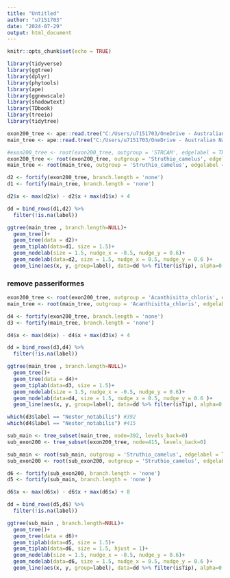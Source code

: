 ```yaml
---
title: "Untitled"
author: "u7151703"
date: "2024-07-29"
output: html_document
---
```


```r
knitr::opts_chunk$set(echo = TRUE)
```


```r
library(tidyverse)
library(ggtree)
library(dplyr)
library(phytools)
library(ape)
library(ggnewscale)
library(shadowtext)
library(TDbook)
library(treeio)
library(tidytree)
```

```r
exon200_tree <- ape::read.tree("C:/Users/u7151703/OneDrive - Australian National University/Desktop/research/aves_evo/draft_results/exon200_unrooted.treefile")
main_tree <- ape::read.tree("C:/Users/u7151703/OneDrive - Australian National University/Desktop/research/aves_evo/draft_results/63K.treefile")
```

```r
#exon200_tree <- root(exon200_tree, outgroup = 'STRCAM', edgelabel = TRUE)
exon200_tree <- root(exon200_tree, outgroup = 'Struthio_camelus', edgelabel = TRUE)
main_tree <- root(main_tree, outgroup = 'Struthio_camelus', edgelabel = TRUE)
```

```r
d2 <- fortify(exon200_tree, branch.length = 'none')
d1 <- fortify(main_tree, branch.length = 'none')
```

```r
d2$x <- max(d2$x) - d2$x + max(d1$x) + 4

dd = bind_rows(d1,d2) %>% 
  filter(!is.na(label)) 

```

```r
ggtree(main_tree , branch.length=NULL)+
  geom_tree()+
  geom_tree(data = d2)+
  geom_tiplab(data=d1, size = 1.5)+
  geom_nodelab(size = 1.5, nudge_x = -0.5, nudge_y = 0.6)+
  geom_nodelab(data=d2, size = 1.5, nudge_x = 0.5, nudge_y = 0.6 )+
  geom_line(aes(x, y, group=label), data=dd %>% filter(isTip), alpha=0.3)
```


### remove passeriformes

```r
exon200_tree <- root(exon200_tree, outgroup = 'Acanthisitta_chloris', edgelabel = TRUE)
main_tree <- root(main_tree, outgroup = 'Acanthisitta_chloris', edgelabel = TRUE)
```

```r
d4 <- fortify(exon200_tree, branch.length = 'none')
d3 <- fortify(main_tree, branch.length = 'none')
```

```r
d4$x <- max(d4$x) - d4$x + max(d3$x) + 4

dd = bind_rows(d3,d4) %>% 
  filter(!is.na(label)) 

```

```r
ggtree(main_tree , branch.length=NULL)+
  geom_tree()+
  geom_tree(data = d4)+
  geom_tiplab(data=d3, size = 1.5)+
  geom_nodelab(size = 1.5, nudge_x = -0.5, nudge_y = 0.6)+
  geom_nodelab(data=d4, size = 1.5, nudge_x = 0.5, nudge_y = 0.6 )+
  geom_line(aes(x, y, group=label), data=dd %>% filter(isTip), alpha=0.3)
```

```r
which(d3$label == "Nestor_notabilis") #392
which(d4$label == "Nestor_notabilis") #415
```

```r
sub_main <- tree_subset(main_tree, node=392, levels_back=0)
sub_exon200 <- tree_subset(exon200_tree, node=415, levels_back=0)

sub_main <- root(sub_main, outgroup = 'Struthio_camelus', edgelabel = TRUE)
sub_exon200 <- root(sub_exon200, outgroup = 'Struthio_camelus', edgelabel = TRUE)
```


```r
d6 <- fortify(sub_exon200, branch.length = 'none')
d5 <- fortify(sub_main, branch.length = 'none')
```

```r
d6$x <- max(d6$x) - d6$x + max(d6$x) + 8

dd = bind_rows(d5,d6) %>% 
  filter(!is.na(label)) 

```

```r
ggtree(sub_main , branch.length=NULL)+
  geom_tree()+
  geom_tree(data = d6)+
  geom_tiplab(data=d5, size = 1.5)+
  geom_tiplab(data=d6, size = 1.5, hjust = 1)+
  geom_nodelab(size = 1.5, nudge_x = -0.5, nudge_y = 0.6)+
  geom_nodelab(data=d6, size = 1.5, nudge_x = 0.5, nudge_y = 0.6 )+
  geom_line(aes(x, y, group=label), data=dd %>% filter(isTip), alpha=0.3)
```


